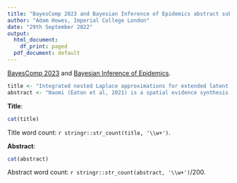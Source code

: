 ```yaml
---
title: "BayesComp 2023 and Bayesian Inference of Epidemics abstract submission"
author: "Adam Howes, Imperial College London"
date: "29th September 2022"
output:
  html_document:
    df_print: paged
  pdf_document: default
---
```


[BayesComp 2023](https://bayescomp2023.com/) and [Bayesian Inference of Epidemics](https://warwick.ac.uk/fac/sci/statistics/staff/academic-research/corbella/bcepidemics2023).

```r
title <- "Integrated nested Laplace approximations for extended latent Gaussian models, with application to the Naomi HIV model"
abstract <- "Naomi (Eaton et al, 2021) is a spatial evidence synthesis model used by countries in sub-Saharan Africa to produce district-level HIV epidemic indicators. We combine the simplified integrated nested Laplace approximation approach of Wood (2020) with adaptive Gaussian hermite quadrature to enable fast and accurate inference for Naomi and other extended latent Gaussian models. Using data from Malawi, we compare our inference method to both a simple Gaussian approximation via `TMB` and to NUTS via `tmbstan`. We provide an easy to use implementation as a part of the `aghq` R package allowing flexible use of the INLA method for a broader class of models than `R-INLA`. Given a `TMB` template, using our method requires minimal additional code."
```

**Title**:
```r
cat(title)
```

Title word count: `r stringr::str_count(title, '\\w+')`.

**Abstract**:
```r
cat(abstract)
```

Abstract word count: `r stringr::str_count(abstract, '\\w+')`/200.
